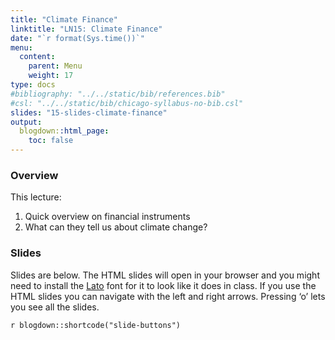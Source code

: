 ```yaml
---
title: "Climate Finance"
linktitle: "LN15: Climate Finance"
date: "`r format(Sys.time())`"
menu:
  content:
    parent: Menu
    weight: 17
type: docs
#bibliography: "../../static/bib/references.bib"
#csl: "../../static/bib/chicago-syllabus-no-bib.csl"
slides: "15-slides-climate-finance"
output:
  blogdown::html_page:
    toc: false
---
```


### Overview

This lecture:

1. Quick overview on financial instruments
2. What can they tell us about climate change?

### Slides 

Slides are below. 
The HTML slides will open in your browser and you might need to install the [Lato](https://fonts.google.com/specimen/Lato) font for it to look like it does in class.
If you use the HTML slides you can navigate with the left and right arrows.
Pressing 'o' lets you see all the slides.

`r blogdown::shortcode("slide-buttons")`

